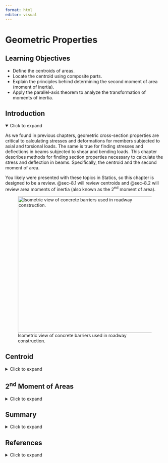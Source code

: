 ```yaml
---
format: html
editor: visual
---
```


# Geometric Properties {#sec-geometric-properties}

::: {.callout-note icon="false"}
## Learning Objectives

-   Define the centroids of areas.
-   Locate the centroid using composite parts.
-   Explain the principles behind determining the second moment of area (moment of inertia).
-   Apply the parallel-axis theorem to analyze the transformation of moments of inertia.
:::

## Introduction {.unnumbered}

<details open>

<summary>Click to expand</summary>

As we found in previous chapters, geometric cross-section properties are critical to calculating stresses and deformations for members subjected to axial and torsional loads. The same is true for finding stresses and deflections in beams subjected to shear and bending loads. This chapter describes methods for finding section properties necessary to calculate the stress and deflection in beams. Specifically, the centroid and the second moment of area.

You likely were presented with these topics in Statics, so this chapter is designed to be a review. @sec-8.1 will review centroids and @sec-8.2 will review area moments of inertia (also known as the 2^nd^ moment of area).

![Isometric view of concrete barriers used in roadway construction.](images/figure%208.1%20(new).jpeg){#fig-8.1 fig-align="center" width="430"}

</details>

## Centroid {#sec-8.1}

<details>

<summary>Click to expand</summary>

An object possesses weight due to the gravitational force acting on its constituent particles. The collective effect of these forces yields the total weight of the object, which is concentrated at a single point known as the **center of gravity**. If the object is comprised of a homogenous (constant density) material, then the center of gravity is the same as the geometric center or centroid. In this section, we will focus our discussions on the centroid of an area for common structural shapes. For a more comprehensive discussion on the center of gravity, the center of mass, calculating centroids using integration, and distributed loads, see the [Engineering Statics](https://engineeringstatics.org/Chapter_07-center-of-mass.html) book by Baker and Haynes.

The location of the centroid of an area is the point where the first moment of area equals zero. The first moment of area about a point is calculated by multiplying the area by the perpendicular distance to the point. The centroid of an area can be found by splitting the area into a number (i) of discrete parts, summing the moment of area for these discrete parts, and then dividing by the sum of the area. We can use these weighted averages to find the location $(\bar{X}, \bar{Y})$ of the centroid of the area:

$$
\boxed{\begin{aligned}
&\bar{X}=\frac{\sum \bar{x}_i A_i}{\sum A_i} \\
\\
&\bar{Y}=\frac{\sum \bar{y}_i A_i}{\sum A_i}
\end{aligned}}
$$ {#eq-8.1}

| *where*
| $\bar{X}, \bar{Y}$ *= Centroid coordinates of the overall area \[m, in.\]*
| $\bar{x}_i, \bar{y}_i$ *= Centroid coordinates of each discrete area \[m, in.\]*

$A_i$ *= Area of each discrete area \[m^2^, in.^2^\]*

We can find centroids of simple shapes easily by utilizing symmetry. When a shape possesses an axis of symmetry, each point on one side of the axis corresponds to another point symmetrically located on the opposite side. The distances between these mirrored points and the line of symmetry will sum to zero because they will be equal in magnitude but opposite in sign. This is true for every point in the shape, so the numerator of @eq-8.1 (the first moment of area) will be zero. Therefore, if a shape features a line of symmetry, its centroid must coincide with this line. In cases where a shape exhibits multiple lines of symmetry, the centroid is located at their intersection, as shown in @fig-8.2.

![Centroids lie upon axes of symmetry.](images/CH%208%20PNGs/figure%208.2.png){#fig-8.2 fig-align="center" width="355"}

In this text, we will use common shapes or a composite of common shapes for our cross-sections. @sec-centroids-moments-inertia includes the location of the centroid of some common shapes. Part of @sec-centroids-moments-inertia is reproduced in @fig-8.3. Each row of the table includes a common shape with the centroid marked, and simple formulas for determining the x- and y-coordinates of the centroid and calculating the area of the shape.

![Reproduction of one of the shapes in @sec-centroids-moments-inertia. @sec-centroids-moments-inertia includes a sketch of the area with the centroid marked, formulas for determining the x- and y-coordinates of the centroid, and a formula for calculating the area of the shape.](images/Updated%20appendices%20figures/figure%208.3.png){#fig-8.3 fig-align="center" width="616"}

Often, structural sections are combinations of these standard shapes called composite sections. As long as we know the location of the centroid of each shape that comprises the section, we will not need to use integration to find the location of the overall sections’ centroid. We can use @eq-8.1 in conjunction with the table in @sec-centroids-moments-inertia to find the location of the centroid for composite shapes.

@exm-8.1, @exm-8.2, and @exm-8.3 demonstrate the process for determing the centroid coordinates of composite areas.

::: {.callout-tip collapse="true" icon="false"}
## Example 8.1

::: {#exm-8.1}
<p>

</p>

Find the centroid of the shape below.

![](images/CH%208%20PNGs/example%208.1%20part%201.png){fig-align="center" width="252"}

::: {.callout-tip collapse="true" icon="false"}
## Solution

For this T-section, we notice that it is symmetric about the y-axis. This means we will not need to calculate the centroid in the x direction because we know it will be on that y-axis. We only need to find the distance in the y direction, $\bar{Y}$.

![](images/CH%208%20PNGs/example%208.1%20part%202.png){fig-align="center" width="245"}

The first thing we need to do is establish a coordinate system where the origin is our reference point, RP. In this example we chose the bottom left corner of the section so that all of our y distances will be positive.

We then divide the section into simpler shapes where we know the location of the centroid. In this case we chose two rectangles, labeled 1 and 2 in the figure.

| Shape | $A{~(in.^2)}$ | $\bar{y}{~(in.)}$ | $A\bar{y}{~(in.^3)}$   |
|-------|---------------|-------------------|------------------------|
| 1     | 13.5          | 2.25              | 30.375                 |
| 2     | 13.5          | 5.25              | 70.875                 |
|       | $\sum A$=27   |                   | $\sum A\bar{y}$=101.25 |

Next, we will create a table with columns titled Shape, $A$ (in.^2^), $\bar{y}$ (in.), and $A\bar{y}$ (in.^3^). We have two shapes so there will be two rows in our table. The first column, Area, is the area of the individual shape. The second column, $\bar{y}$, is the perpendicular distance in the y-direction from the RP to the centroid of that shape. For example, for shape 1 the $\bar{y_1}$ would be half of 4.5 inches since the bottom of shape 1 aligns with the RP. However, for shape 2 the $\bar{y_2}$ would be 4.5 inches plus one half of 1.5 inches. This is because we need to ensure that we are measuring from the RP as illustrated below.

$$
\bar{Y}=\frac{101.25{~in.^3}}{27{~in.^2}}=3.75{~in.} ~~\text{from bottom}
$$

![](images/CH%208%20PNGs/example%208.1%20part%203.png){fig-align="center" width="481"}

Finally, to calculate the centroid coordinates, we will utilize @eq-8.1 by summing the last column and the second column in our table. We found the centroid to be 3.75 inches from the reference point in the y-direction and on the line of symmetry in the x-direction. The figure below show the location of the centroid for this T section.

![](images/CH%208%20PNGs/example%208.1%20part%204.png){fig-align="center" width="350"}
:::
:::
:::

::: {.callout-tip collapse="true" icon="false"}
## Example 8.2

::: {#exm-8.2}
<p>

</p>

Find the centroid of the shape below.

![](images/CH%208%20PNGs/example%208.2%20part%201.png){fig-align="center" width="280"}

::: {.callout-tip collapse="true" icon="false"}
## Solution

For this section, we notice that it is symmetric about the y-axis, similar to @exm-8.1. This means that we will not need to calculate the centroid in the x direction because we know it will be on that y-axis. We only need to find the distance in the y direction, $\bar{Y}$.

The first thing we need to do is establish a coordinate system whose origin is our reference point, RP. In this example, we chose the bottom of the section along the y-axis so that all of our y distances will be positive.

We then divide the section into simpler shapes for which we know the centroid's location. In this case, we chose three rectangles labeled 1, 2, and 3 in the figure.

![](images/CH%208%20PNGs/example%208.2%20part%202.png){fig-align="center" width="284"}

Next, we will create a table with columns titled Shape, $A$ (mm^2^), $\bar{y}$ (mm), and $A\bar{y}$ (mm^3^). We have three shapes, so there will be three rows. The first column, Area, is the area of the individual shape. The second column, $\bar{y}$, is the perpendicular distance in the y-direction from the RP to the centroid of that shape. The figure below shows how the $\bar{y}$ for each shape is calculated.

![](images/CH%208%20PNGs/example%208.2%20part%203.png){fig-align="center" width="384"}

Find centroid (x̄=0 due to symmetry).

+--------------+-----------------+------------------+---------------------------+
| Shape        | $A{~(mm^2)}$    | $\bar{y}{~(mm)}$ | $A\bar{y}{~(mm^3)}$       |
+==============+=================+==================+===========================+
| 1            | 4,000           | 20               | 80,000                    |
+--------------+-----------------+------------------+---------------------------+
| 2            | 2,800           | 110              | 308,000                   |
+--------------+-----------------+------------------+---------------------------+
| 3            | 7,200           | 200              | 1,440,000                 |
+--------------+-----------------+------------------+---------------------------+
|              | $\sum A$=14,000 |                  | $\sum A\bar{y}$=1,828,000 |
+--------------+-----------------+------------------+---------------------------+

Finally, to calculate the centroid coordinates, we will utilize @eq-8.1 by summing the second and last columns in our table.

$$
\bar{Y}=\frac{1,828,000{~mm^3}}{14,000{~mm^2}}=130.6{~mm} ~~\text{from bottom}
$$

We found the centroid to be 130.6 mm from the reference point in the y-direction and on the line of symmetry in the x-direction. The figure below shows the location of the centroid for this section.

![](images/CH%208%20PNGs/example%208.2%20part%204.png){fig-align="center" width="366"}
:::
:::
:::

::: {.callout-tip collapse="true" icon="false"}
## Example 8.3

::: {#exm-8.3}
<p>

</p>

Find the centroid of the shape below.

![](images/CH%208%20PNGs/example%208.3%20part%201.png){fig-align="center" width="497"}

::: {.callout-tip collapse="true" icon="false"}
## Solution

This section does not have any axis of symmetry, so we will need to find both the $\bar{x}$ and the $\bar{y}$. We first need to establish a coordinate system whose origin is our reference point, RP. In this example, we will use the coordinate axis in the problem to illustrate when $\bar{x}$ will be negative.

We then divide the section into simpler shapes for which we know the centroid's location. In this case, we will break this up into the square, triangle, and circle labeled 1, 2, and 3 in the figure. Note that the circle is a hole, and the area will be represented as negative.

![](images/CH%208%20PNGs/example%208.3%20part%202.png){fig-align="center" width="487"}

Next, we will create a table with columns titled Shape, $A$ (in^2^), $\bar{x}$ (in), $\bar{y}$ (in), and $A\bar{y}$ (in^3^). We have three shapes so there will be three rows. The first column, Area, is the area of the individual shape. The second column, $\bar{x}$, is the perpendicular distance in the x-direction from the RP to the centroid of that shape. The figure below shows how the $\bar{x}$ for each shape is calculated.

![](images/CH%208%20PNGs/example%208.3%20part%203.png){fig-align="center" width="496"}

The figure below shows how the $\bar{y}$ for each shape is calculated.

![](images/CH%208%20PNGs/example%208.3%20part%204.png){fig-align="center" width="498"}

Finally, to calculate the centroid coordinates, we will utilize @eq-8.1 by summing the Area, $A\bar{x}$, and $A\bar{y}$ columns see the table below.

+-----------+-----------+---------------+-------------------+------------------------+-------------------+-----------------------+
| **Shape** | **Shape** | $A{~(in.^2)}$ | $\bar{x}{~(in.)}$ | $A\bar{x}{~(in.^3)}$   | $\bar{y}{~(in.)}$ | $A\bar{y}{~(in.^3)}$  |
+-----------+-----------+---------------+-------------------+------------------------+-------------------+-----------------------+
|           | 1         | 64            | -4                | -256                   | 4                 | 256                   |
+-----------+-----------+---------------+-------------------+------------------------+-------------------+-----------------------+
|           | 2         | 24            | 2                 | 48                     | (2/3)(8) = 16/3   | 128                   |
+-----------+-----------+---------------+-------------------+------------------------+-------------------+-----------------------+
|           | 3         | -4π           | -4                | 16π                    | 4                 | -16π                  |
+-----------+-----------+---------------+-------------------+------------------------+-------------------+-----------------------+
|           |           | $\sum A$=75.4 |                   | $\sum A\bar{x}$=-258.3 |                   | $\sum A\bar{y}$=333.7 |
+-----------+-----------+---------------+-------------------+------------------------+-------------------+-----------------------+

$$
\begin{aligned}
& \bar{X}=\frac{\sum A \bar{x}}{\sum A}=\frac{-157.7{~in.^3}}{75.4{~in.^2}} \quad\rightarrow\quad \bar{X}=-2.09{~in} \\
& \bar{Y}=\frac{\sum A \bar{y}}{\sum A}=\frac{333.7{~in.^3}}{75.4{~in.^2}} \quad\rightarrow\quad \bar{Y}=4.43 \mathrm{in}
\end{aligned}
$$

We found the centroid to be -2.09 inches in the x-direction from the reference point, this indicates that the centroid will be to the left of the y-axis. The y-component of the centroid is 4.43 inches in the y-direction from the reference point. The figure below shows the location of the centroid for this section.

![](images/CH%208%20PNGs/example%208.3%20part%205.png){fig-align="center" width="507"}
:::
:::
:::

::: {.callout-warning icon="false"}
## Step-by-step: Finding the Centroid of Composite Sections

To find the location of the centroid of a composite section where the location of the centroid is known for each part of the composite section, use the following procedure:

1.  Establish a coordinate axis where the origin is the reference point (RP). This will be where the centroid will be measured.
2.  Break the overall section up into simpler shapes where the location of the centroid of each shape is known. It is helpful here to sketch this. If the section has a hole, include the hole as a shape with a negative area. Remember to take advantage of symmetry. If the overall section is symmetric about an axis, you already know the location of the centroid in that direction as it is on that axis.
3.  Determine the Area (A), the perpendicular distance from the y-axis ($\bar{x}$), and the perpendicular distance from the x-axis ($\bar{y}$) to the centroid of each shape. As sections become more complex, it might be advantageous to arrange these values in tabular form (see examples in this section).
4.  Apply @eq-8.1 to find the overall section’s centroid, ($\bar{X}, \bar{Y}$). Remember that this location is measured from the RP you established in step 1.
5.  Check that your answer is reasonable. Imagine any straight line that passes through the centroid. There should be an equal amount of area on each side of this line. Mark the centroid location on the composite area and check that this appears roughly accurate.
:::

</details>

## 2^nd^ Moment of Areas {#sec-8.2}

<details>

<summary>Click to expand</summary>

Another important geometric property needed to calculate stresses in beams is the Moment of Inertia of the Area (2^nd^ moment of area). Similar to our discussion of centroids, you likely were presented this topic in Statics so this chapter is designed to be a review. By definition, the second moment of area or moment of inertia depicted in @fig-8.4 is defined as:

$$
\boxed{\begin{aligned}
&I_x=\int_A y^2 d A \\
&I_y=\int_A x^2 d A \\
&I_z=J=\int_A r^2 d A \\
\end{aligned}}
$$ {#eq-8.2}

![Moments of inertia of an area dA.](images/CH%208%20PNGs/figure%208.4.png){#fig-8.4 fig-align="center" width="439"}

In this text, we will use common shapes or a composite of common shapes for our cross-sections. @sec-centroids-moments-inertia includes formulas to calculate the moment of inertia. Part of @sec-centroids-moments-inertia is reproduced in @fig-8.5. Each row of the table includes a common shape with the centroid marked, and formulas for determining the moment of inertia of the area about the x-, y-, and z-centroidal axes. Note that these equations are valid only for the axes passing through the centroid of the area and are written as $\overline{I_{x^{\prime}}}$, $\overline{I_{y^{\prime}}}$, and J respectively. The bar notation is used to signify that the moment of inertia is being calculated around the centroidal axes.

![Reproduction of one of the shapes in @sec-centroids-moments-inertia. @sec-centroids-moments-inertia includes a sketch of the area with the centroid marked, and formulas for determining the moment of inertia of the area about the x-, y-, and z-centroidal axes.](images/Updated%20appendices%20figures/figure%208.5.png){#fig-8.5 fig-align="center" width="699"}

As noted previously, structural sections are often combinations of these standard shapes called composite sections. Similar to calculating centroids we will break these composite sections into common shapes and find the moment of inertia of these individual shapes.  When we calculate each individual shape's moment of inertia, we need to ensure that they are all about the same axis. The **parallel axis theorem** provides a method for calculating the moment of inertia of an area about an axis parallel to an axis passing through the centroid, given that the moment of inertia about the latter axis is known.

To establish the parallel axis theorem, we will examine the moment of inertia *I* of an area *A* relative to an axis *x*, as illustrated in @fig-8.6.

![The moment of inertia of an area A about an axis x can be derived from its moment of inertia about the centroidal axis x' through a computation involving the distance dy between the axes.](images/CH%208%20PNGs/figure%208.6.png){#fig-8.6 fig-align="center" width="430"}

The centroid of the area is at C, where the x’-y’ axis is drawn; note that x’ is parallel to x and y’ is parallel to y. The x-y’ axes will be termed the centroidal axes and a distance of dx and dy from the x-y axes, respectively. The distance between the element dA and the x’-axis is denoted as y’. Now we have $y=y^{\prime}+d_y$. Substituting into @eq-8.2, we have:

$$
\begin{aligned}
& I_x=\int\left(y^{\prime}+d_y\right)^2 d A \\
& I_x=\int\left(y^{\prime}\right)^2 d A+2 d_y \int y^{\prime} d A+d_y^2 \int d A
\end{aligned}
$$

The first integral represents the moment of inertia about the centroidal axis x’. The second integral is zero since the centroid is located on the x’ axis (i.e., $\int y^{\prime} d A$ represents the first moment of area about the x’ centroidal axis, which is zero as discussed in @sec-8.1). The last integral represents the total area, A. So we have:

$$
\boxed{I_x=\overline{I_{x^{\prime}}}+A d_y^2}
$$ {#eq-8.3}

A similar process is used to find an expression for I~y~:

$$
\boxed{I_y=\overline{I_{y^{\prime}}}+A d_x^2}
$$ {#eq-8.4}

| *where*
| *I~x~, I~y~ = the moment of inertia of an area with respect to a given axis \[m^4^, in.^4^\]*
| $\overline{I_{x^{\prime}}}$ *,* $\overline{I_{y^{\prime}}}$ *= moment of inertia of that area with respect to a parallel axis passing through the centroid of the area \[m^4^, in.^4^\]*
| *A = area \[m^2^, in.^2^\]*

*d~x~, d~y~ = perpendicular distance between the given axis and the parallel centroidal axis \[m, in.\]*

While the parallel axis theorem can be used to calculate the area moment of inertia around any pair of axes, we will primarily focus on calculating the area moment of inertia around the centroidal axes of a composite area. It is this term which will be used in @sec-bending-loads and @sec-shear-loads when calculating bending stresses and shear stresses. @exm-8.4, @exm-8.5, and @exm-8.6 demonstrate the use of the parallel axis theorem to find the area moments of inertia for the composite areas from the earlier examples about their centroidal axes.

::: {.callout-tip collapse="true" icon="false"}
## Example 8.4

::: {#exm-8.4}
<p>

</p>

Determine the I~x~ the shaded area with respect to the section’s centroid.

![](images/CH%208%20PNGs/example%208.4%20part%201.png){fig-align="center" width="310"}

::: {.callout-tip collapse="true" icon="false"}
## Solution

Since we want to find the moment of inertia in the x direction with respect to the section’s centroid, we first need to calculate the centroid. We did this in @exm-8.1, the results are shown below.

![](images/CH%208%20PNGs/example%208.4%20part%202.png){fig-align="center" width="390"}

We found that the centroid is located 3.75 inches from the bottom of the section. The next step is to break the section into common shapes as noted in the figure below.

![](images/CH%208%20PNGs/example%208.4%20part%203.png){fig-align="center" width="357"}

The formulas for moment of inertia of each shape are with respect to the shape’s centroid not the overall section’s centroid. We will need to make and adjustment using the parallel-axis theorem to transform the rotational axis from the shape’s centroid to the section’s centroid. We will present this method in terms of a table.

+-----------+---------------+---------------------+---------------+-----------------------------+
| Shape     | $A{~(in.^2)}$ | $I_x{~(in.^4)}$     | $d_y{~(in.)}$ | $I_x+Ad_y^2{~(in.^4)}$      |
+===========+===============+=====================+===============+=============================+
| 1         | (3)(4.5) =    | (1/12)(3)(4.5)^3^ = | 1.5           | 22.78125 + (13.5)(1.5)^2^ = |
|           |               |                     |               |                             |
|           | 13.5          | 22.78125            |               | 53.15625                    |
+-----------+---------------+---------------------+---------------+-----------------------------+
| 2         | (9)(1.5) =    | (1/12)(9)(1.5)^3^ = | 1.5           | 2.53125 + (13.5)(1.5)^2^ =  |
|           |               |                     |               |                             |
|           | 13.5          | 2.53125             |               | 32.90625                    |
+-----------+---------------+---------------------+---------------+-----------------------------+
|           |               |                     |               | I~x~=86.0625 in^4^          |
+-----------+---------------+---------------------+---------------+-----------------------------+

The calculation and visualizations for each d~y~ term are shown in the figure below

![](images/CH%208%20PNGs/example%208.4%20part%204.png){fig-align="center"}
:::
:::
:::

::: {.callout-tip collapse="true" icon="false"}
## Example 8.5

::: {#exm-8.5}
<p>

</p>

Determine the I~x~ and I~y~ of the shaded area with respect to the shapes centroid.

![](images/CH%208%20PNGs/example%208.5%20part%201.png){fig-align="center" width="289"}

::: {.callout-tip collapse="true" icon="false"}
## Solution

Since we want to find the moment of inertia in the x and y directions with respect to the section’s centroid, we first need to calculate the centroid. We did this in @exm-8.2, the results are shown below.

![](images/CH%208%20PNGs/example%208.5%20part%202.png){fig-align="center" width="358"}

We found that the centroid is located 130.6 mm from the bottom of the section and on the y-axis. The next step is to break the section into common shapes as noted in the figure below.

![](images/CH%208%20PNGs/example%208.5%20part%203.png){fig-align="center" width="318"}

The formulas for moment of inertia of each shape are with respect to the shape’s centroid not the overall section’s centroid. We will need to make and adjustment using the parallel-axis theorem to transform the rotational axis from the shape’s centroid to the section’s centroid. We will present this method in terms of a table, first for I~x~.

+-----------+---------------+----------------------+--------------+--------------------------------+
| Shape     | $A{~(in.^2)}$ | $I_x{~(in.^3)}$      | $d_y{~(mm)}$ | $I_x+Ad_y^2{~(mm^4)}$          |
+===========+===============+======================+==============+================================+
| 1         | (100)(40) =   | (1/12)(100)(40)^3^ = | 110.57       | 533,333 + (4,000)(110.57)^2^ = |
|           |               |                      |              |                                |
|           | 4,000         | 533,333              |              | 49,436,233                     |
+-----------+---------------+----------------------+--------------+--------------------------------+
| 2         | (20)(140) =   | (1/12)(20)(140)^3^ = | 20.57        | 4573,333 + (2,800)(20.57)^2^ = |
|           |               |                      |              |                                |
|           | 2,800         | 4,573,333            |              | 5,758,083                      |
+-----------+---------------+----------------------+--------------+--------------------------------+
| 3         | (180)(40) =   | (1/12)(180)(40)^3^ = | 69.43        | 960,000 + (7,200)(69.43)^2^ =  |
|           |               |                      |              |                                |
|           | 7,200         | 960,000              |              | 35,667,779                     |
+-----------+---------------+----------------------+--------------+--------------------------------+
|           |               |                      |              | I~x~ = 90,862,095 mm^4^        |
+-----------+---------------+----------------------+--------------+--------------------------------+

The calculation and visualizations for each d~y~ term are shown in the figure below.

![](images/CH%208%20PNGs/example%208.5%20part%204.png){fig-align="center"}

We will do the same process to calculate I~y~.

+-----------+--------------+----------------------+--------------+-----------------------------+
| Shape     | $A{~(mm^2)}$ | $I_y{~(mm^4)}$       | $d_x{~(mm)}$ | $I_y+Ad_x^2{~(mm^4)}$       |
+===========+==============+======================+==============+=============================+
| 1         | (100)(40) =  | (1/12)(40)(100)^3^ = | 0            | 3,333,333 + (4,000)(0)^2^ = |
|           |              |                      |              |                             |
|           | 4,000        | 3,333,333            |              | 3,333,333                   |
+-----------+--------------+----------------------+--------------+-----------------------------+
| 2         | (20)(140) =  | (1/12)(140)(20)^3^ = | 0            | 93,333 + (2,800)(0)^2^ =    |
|           |              |                      |              |                             |
|           | 2,800        | 93,333               |              | 93,333                      |
+-----------+--------------+----------------------+--------------+-----------------------------+
| 3         | (180)(40) =  | (1/12)(40)(180)^3^ = | 0            | 19,440,000 + (7,200)(0^2^ = |
|           |              |                      |              |                             |
|           | 7,200        | 19,440,000           |              | 19,440,000                  |
+-----------+--------------+----------------------+--------------+-----------------------------+
|           |              |                      |              | I~y~ = 22,866,667 mm^4^     |
+-----------+--------------+----------------------+--------------+-----------------------------+

Notice that the values for d~x~ are all zero when calculating I~y~. This is because the centroid of each shape coincides with the centroid of the entire section therefore the distance between them is zero.
:::
:::
:::

::: {.callout-tip collapse="true" icon="false"}
## Example 8.6

::: {#exm-8.6}
<p>

</p>

Determine the I~x~ and I~y~ of the shaded area with respect to the shape's centroid.

![](images/CH%208%20PNGs/example%208.6%20part%201.png){fig-align="center" width="404"}

::: {.callout-tip collapse="true" icon="false"}
## Solution

Since we want to find the moment of inertia in the x and y directions with respect to the section’s centroid, we first need to calculate the centroid. We did this in @exm-8.3, the results are shown below.

![](images/CH%208%20PNGs/example%208.6%20part%202.png){fig-align="center" width="450"}

We found that the centroid is located 2.09 inches to the left of the y-axis and 4.43 inches up from the x-axis. The next step is to break the section into common shapes as noted in the figure below. Notice that shape 3 is a hole so we will need to subtract the moment of inertia and area.

![](images/CH%208%20PNGs/example%208.6%20part%203.png){fig-align="center" width="545"}

The formulas for moment of inertia of each shape are with respect to the shape’s centroid not the overall section’s centroid. We will need to make and adjustment using the parallel-axis theorem to transform the rotational axis from the shape’s centroid to the section’s centroid.  We will present this method in terms of a table, first for I~x~ then I~y~.

+----------+----------+---------------+-------------------+---------------+--------------------------+
| Shape    | Shape    | $A{~(in.^2)}$ | $I_x{~(in.^4)}$   | $d_y{~(in.)}$ | $I_x+Ad_y^2{~(in.^4)}$   |
+==========+==========+===============+===================+===============+==========================+
|          | 1        | 64            | (1/12)(8)(8)^3^ = | 0.43          | 341.3 + (64)(0.43)^2^ =  |
|          |          |               |                   |               |                          |
|          |          |               | 341.3             |               | 353.1                    |
+----------+----------+---------------+-------------------+---------------+--------------------------+
|          | 2        | 24            | (1/36)(6)(8)^3^ = | 0.90          | 85.3 + (24)(0.9)^2^ =    |
|          |          |               |                   |               |                          |
|          |          |               | 85.3              |               | 104.7                    |
+----------+----------+---------------+-------------------+---------------+--------------------------+
|          | 3        | -4π           | (-π/4)(2)^4^ =    | 0.43          | -12.6 + (-4π)(0.43)^2^ = |
|          |          |               |                   |               |                          |
|          |          |               | -12.6             |               | -14.9                    |
+----------+----------+---------------+-------------------+---------------+--------------------------+
|          |          |               |                   |               | I~x~ = 442.9 in^4^       |
+----------+----------+---------------+-------------------+---------------+--------------------------+

+----------+----------+---------------+-------------------+---------------+--------------------------+
| Shape    | Shape    | $A{~(in.^2)}$ | $I_y{~(in.^4)}$   | $d_x{~(in.)}$ | $I_y+Ad_x^2{~(in.^4)}$   |
+==========+==========+===============+===================+===============+==========================+
|          | 1        | 64            | (1/12)(8)(8)^3^ = | 0.57          | 341.3 + (64)(0.57)^2^ =  |
|          |          |               |                   |               |                          |
|          |          |               | 341.3             |               | 362.1                    |
+----------+----------+---------------+-------------------+---------------+--------------------------+
|          | 2        | 24            | (1/36)(8)(6)^3^ = | 1.43          | 48 + (24)(1.43)^2^ =     |
|          |          |               |                   |               |                          |
|          |          |               | 48                |               | 97.1                     |
+----------+----------+---------------+-------------------+---------------+--------------------------+
|          | 3        | -4π           | (-1/4π)(2)^4^ =   | 0.57          | -12.6 + (-4π)(0.57)^2^ = |
|          |          |               |                   |               |                          |
|          |          |               | -12.6             |               | -16.7                    |
+----------+----------+---------------+-------------------+---------------+--------------------------+
|          |          |               |                   |               | I~y~ = 442.5 in^4^       |
+----------+----------+---------------+-------------------+---------------+--------------------------+

The calculation and visualizations for each d~x~ and d~y~ terms are shown in the figure below.

![](images/CH%208%20PNGs/example%208.6%20part%204.png){fig-align="center"}
:::
:::
:::

::: {.callout-warning icon="false"}
## Step-by-step: Finding the Moment of Inertia

Use the following steps to find the moment of inertia of a composite section:

1.  Determine where you are taking the moment of inertia, about a reference axis or the centroidal axis. If it is about the centroidal axis, calculate the location of the centroid.
2.  Break the overall section up into simpler shapes where the location of the centroid of each shape is known. It is helpful here to sketch this. If the section has a hole, include the hole as a shape with a negative inertia.
3.  Implement the parallel-axis theorem for each individual shape.
4.  Indicate the perpendicular distance from the centroid of each part to the axis that you are calculating the moment of inertia about.
5.  The moment of inertia of the section about an axis is the sum of the composite parts about the same axis.
:::

</details>

## Summary {.unnumbered}

<details>

<summary>Click to expand</summary>

::: {.callout-note icon="false"}
## Key Takeaways

-   The centroid represents the geometric center of a shape.

-   The center of gravity will be the same as the centroid only if the material is uniform (homogenous).

-   The centroid will be located on any axis of symmetry for the section.

-   In some cases, the centroid of a shape is not located within the shape itself (as shown in the rightmost section in @fig-8.2).

-   The moment of inertia represents a geometric property of an area and is occasionally termed as the second moment of the area about an axis, as it involves squaring the distance from the axis to each element of the area.

-   The parallel-axis theorem is used to compute the moment of inertia of composite sections.
:::

::: {.callout-note icon="false"}
## Key Equations

Centroid Formulas

$$
\bar{X}=\frac{\sum \bar{x}_i A_i}{\sum A_i}
$$

$$
\bar{Y}=\frac{\sum \bar{y}_i A_i}{\sum A_i}
$$

Moment of Inertia (Second Moment of Area)

$$
I_x=\int_A y^2 d A
$$

$$
I_y=\int_A x^2 d A
$$

$$
I_z=J=\int_A r^2 d A
$$

Parallel Axis Theorem

$$
I_x=\overline{I_{x^{\prime}}}+A d_y^2
$$

$$
I_y=\overline{I_{y^{\prime}}}+A d_x^2
$$
:::

</details>

## References {.unnumbered}

<details>

<summary>Click to expand</summary>

**Figures**

Figure 8.1: Isometric view of concrete barriers used in roadway construction. Pushcreativity. 2008. CC BY-SA 3.0. <https://commons.wikimedia.org/wiki/File:Concrete_step_barrier_3D_cross_section.jpg>.

Figure 8.2: Centroids lie upon axes of symmetry. Kindred Grey. 2024. CC BY-NC-SA.

Figure 8.3: Reproduction of one of the shapes in @sec-centroids-moments-inertia. Kindred Grey. 2024. CC BY-NC-SA.

Example 8.1: Kindred Grey. 2024. CC BY-NC-SA.

Example 8.2: Kindred Grey. 2024. CC BY-NC-SA.

Example 8.3: Kindred Grey. 2024. CC BY-NC-SA.

Figure 8.4: Moments of inertia of an area dA. Kindred Grey. 2024. CC BY-NC-SA.

Figure 8.5: Reproduction of one of the shapes in @sec-centroids-moments-inertia. Kindred Grey. 2024. CC BY-NC-SA.

Figure 8.6: The moment of inertia of an area A about an axis x can be derived from its moment of inertia about the centroidal axis x’ through a computation involving the distance dy between the axes. Kindred Grey. 2024. CC BY-NC-SA.

Example 8.4: Kindred Grey. 2024. CC BY-NC-SA.

Example 8.5: Kindred Grey. 2024. CC BY-NC-SA.

Example 8.6: Kindred Grey. 2024. CC BY-NC-SA.

</details>
